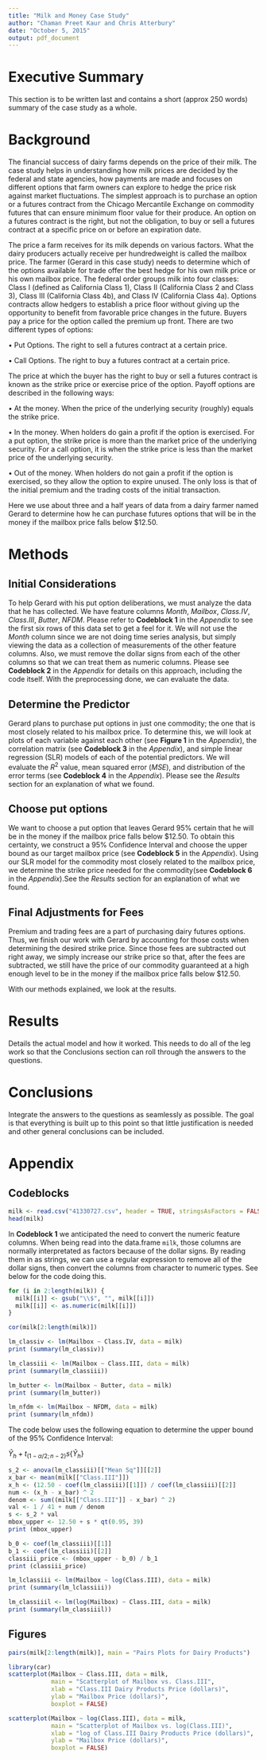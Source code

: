 ```yaml
---
title: "Milk and Money Case Study"
author: "Chaman Preet Kaur and Chris Atterbury"
date: "October 5, 2015"
output: pdf_document
---
```


# Executive Summary
This section is to be written last and contains a short (approx 250 words)
summary of the case study as a whole. 

# Background
The financial success of dairy farms depends on the price of their milk. The case study helps in understanding how milk prices are decided by the federal and state agencies, how payments are made and focuses on different options that farm owners can explore to hedge the price risk against market fluctuations. The simplest approach is to purchase an option or a futures contract from the Chicago Mercantile Exchange on commodity futures that can ensure minimum floor value for their produce. An option on a futures contract is the right, but not the obligation, to buy or sell a futures contract at a specific price on or before an expiration date.  

The price a farm receives for its milk depends on various factors. What the dairy producers actually receive per hundredweight is called the mailbox price.  The farmer (Gerard in this case study) needs to determine which of the options available for trade offer the best hedge for his own milk price or his own mailbox price. The federal order groups milk into four classes: Class I (defined as California Class 1), Class II (California Class 2 and Class 3), Class III (California Class 4b), and Class IV (California Class 4a). Options contracts allow hedgers to establish a price floor without giving up the opportunity to benefit from favorable price changes in the future. Buyers pay a price for the option called the premium up front. There are two different types of options:  

•  Put Options. The right to sell a futures contract at a certain price.  

•	Call Options. The right to buy a futures contract at a certain price.  

The price at which the buyer has the right to buy or sell a futures contract is known as the strike price or exercise price of the option.  Payoff options are described in the following ways:

• At the money. When the price of the underlying security (roughly) equals the strike price. 

• In the money. When holders do gain a profit if the option is exercised. For a put option, the strike price is more than the market price of the underlying security. For a call option, it is when the strike price is less than the market price of the underlying security. 

• Out of the money. When holders do not gain a profit if the option is exercised, so they allow the option to expire unused. The only loss is that of the initial premium and the trading costs of the initial transaction.  

Here we use about three and a half years of data from a dairy farmer named Gerard to determine how he can purchase futures options that will be in the
money if the mailbox price falls below $12.50.  

# Methods
## Initial Considerations
To help Gerard with his put option deliberations, we must analyze the data that
he has collected. We have feature columns _Month_, _Mailbox_, _Class.IV_,
_Class.III_, _Butter_, _NFDM_. Please refer to __Codeblock 1__ in the _Appendix_
to see the first six rows of this data set to get a feel for it. We will not use
the _Month_ column since we are not doing time series analysis, but simply
viewing the data as a collection of measurements of the other feature columns.
Also, we must remove the dollar signs from each of the other columns so that we
can treat them as numeric columns. Please see __Codeblock 2__ in the _Appendix_
for details on this approach, including the code itself. With the preprocessing
done, we can evaluate the data.  

## Determine the Predictor
Gerard plans to purchase put options in just one commodity; the one that is 
most closely related to his mailbox price. To determine this, we will look at 
plots of each variable against each other (see __Figure 1__ in the _Appendix_),
the correlation matrix (see __Codeblock 3__ in the _Appendix_), and simple
linear regression (SLR) models of each of the potential predictors. We will 
evaluate the $R^2$ value, mean squared error ($MSE$), and distribution of the
error terms (see __Codeblock 4__ in the _Appendix_). Please see the _Results_ section for an explanation of what we found.  

## Choose put options
We want to choose a put option that leaves Gerard 95% certain that he will
be in the money if the mailbox price falls below $12.50. To obtain this 
certainty, we construct a 95% Confidence Interval and choose the upper 
bound as our target mailbox price (see __Codeblock 5__ in the _Appendix_). 
Using our SLR model for the commodity most closely related to the mailbox price, we determine the strike price needed for the commodity(see
__Codeblock 6__ in the _Appendix_).See the _Results_ section for an explanation
of what we found.  

## Final Adjustments for Fees
Premium and trading fees are a part of purchasing dairy futures options. Thus,
we finish our work with Gerard by accounting for those costs when determining
the desired strike price. Since those fees are subtracted out right away, we
simply increase our strike price so that, after the fees are subtracted, we
still have the price of our commodity guaranteed at a high enough level to be
in the money if the mailbox price falls below $12.50.  

With our methods explained, we look at the results.  

# Results
Details the actual model and how it worked. This needs to do all of the leg work
so that the Conclusions section can roll through the answers to the questions.  

# Conclusions
Integrate the answers to the questions as seamlessly as possible. The goal is
that everything is built up to this point so that little justification is needed
and other general conclusions can be included.  

# Appendix
## Codeblocks  
\begin{center} \textbf{Codeblock 1} \end{center}

```r
milk <- read.csv("41330727.csv", header = TRUE, stringsAsFactors = FALSE)
head(milk)
```  

\begin{center} \textbf{Codeblock 2} \end{center}

In __Codeblock 1__ we anticipated the need to convert the numeric feature columns.
When being read into the data.frame `milk`, those columns are normally 
interpretated as factors because of the dollar signs. By reading them in as
strings, we can use a regular expression to remove all of the dollar signs, then
convert the columns from character to numeric types. See below for the code
doing this.  

```r
for (i in 2:length(milk)) {
  milk[[i]] <- gsub("\\$", "", milk[[i]])
  milk[[i]] <- as.numeric(milk[[i]])
}
```  

\begin{center} \textbf{Codeblock 3} \end{center}

```r
cor(milk[2:length(milk)])
```  

\begin{center} \textbf{Codeblock 4} \end{center}

```r
lm_classiv <- lm(Mailbox ~ Class.IV, data = milk)
print (summary(lm_classiv))

lm_classiii <- lm(Mailbox ~ Class.III, data = milk)
print (summary(lm_classiii))

lm_butter <- lm(Mailbox ~ Butter, data = milk)
print (summary(lm_butter))

lm_nfdm <- lm(Mailbox ~ NFDM, data = milk)
print (summary(lm_nfdm))
```  

\begin{center} \textbf{Codeblock 5} \end{center}

The code below uses the following equation to determine the upper bound of the
95% Confidence Interval:  

$\hat{Y}_h + t_{(1 - \alpha/2; n - 2)} s\{\hat{Y}_h\}$  

```r
s_2 <- anova(lm_classiii)[["Mean Sq"]][[2]]
x_bar <- mean(milk[["Class.III"]])
x_h <- (12.50 - coef(lm_classiii)[[1]]) / coef(lm_classiii)[[2]]
num <- (x_h - x_bar) ^ 2
denom <- sum((milk[["Class.III"]] - x_bar) ^ 2)
val <- 1 / 41 + num / denom
s <- s_2 * val
mbox_upper <- 12.50 + s * qt(0.95, 39)
print (mbox_upper)
```  

\begin{center} \textbf{Codeblock 6} \end{center}

```r
b_0 <- coef(lm_classiii)[[1]]
b_1 <- coef(lm_classiii)[[2]]
classiii_price <- (mbox_upper - b_0) / b_1
print (classiii_price)
```  

\begin{center} \textbf{Codeblock 7} \end{center}

```r
lm_lclassiii <- lm(Mailbox ~ log(Class.III), data = milk)
print (summary(lm_lclassiii))

lm_classiiil <- lm(log(Mailbox) ~ Class.III, data = milk)
print (summary(lm_classiiil))
```  

## Figures

\begin{center} \textbf{Figure 1} \end{center}

```r
pairs(milk[2:length(milk)], main = "Pairs Plots for Dairy Products")
```  

\begin{center} \textbf{Figure 2} \end{center}

```r
library(car)
scatterplot(Mailbox ~ Class.III, data = milk,
            main = "Scatterplot of Mailbox vs. Class.III",
            xlab = "Class.III Dairy Products Price (dollars)",
            ylab = "Mailbox Price (dollars)",
            boxplot = FALSE)
```  

\begin{center} \textbf{Figure 3} \end{center}

```r
scatterplot(Mailbox ~ log(Class.III), data = milk,
            main = "Scatterplot of Mailbox vs. log(Class.III)",
            xlab = "log of Class.III Dairy Products Price (dollars)",
            ylab = "Mailbox Price (dollars)",
            boxplot = FALSE)
```  

